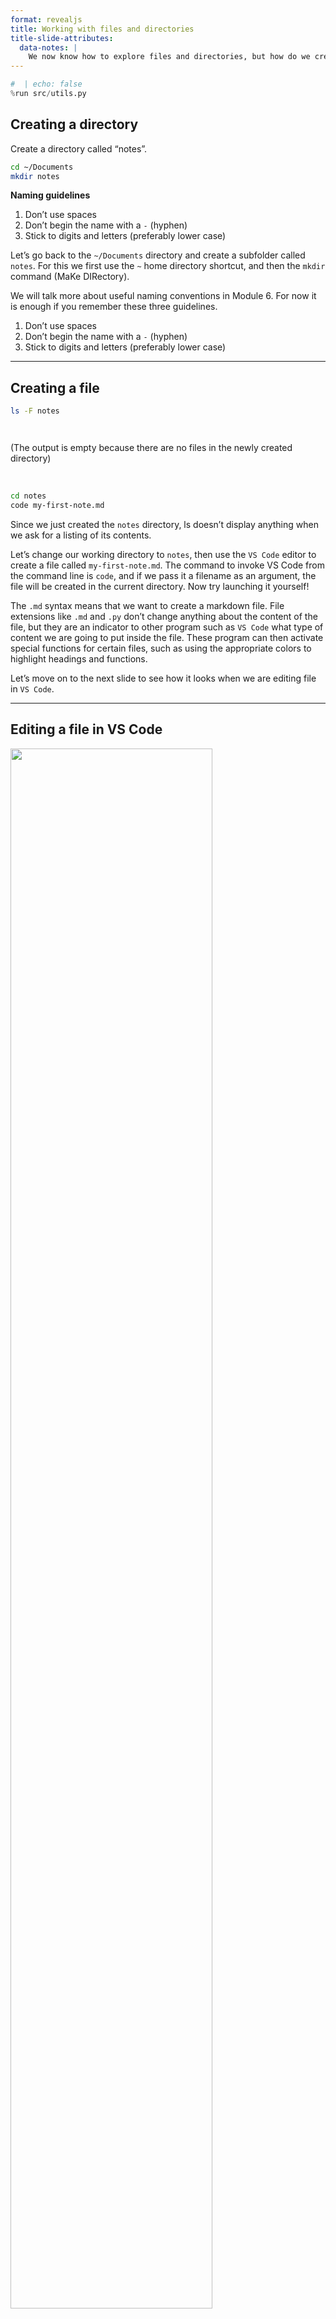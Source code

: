 ```yaml
---
format: revealjs
title: Working with files and directories
title-slide-attributes:
  data-notes: |
    We now know how to explore files and directories, but how do we create and move them around? That's what we will find out in this module.
---
```


```python
#  | echo: false
%run src/utils.py
```

## Creating a directory

Create a directory called "notes".

```sh
cd ~/Documents
mkdir notes
```

**Naming guidelines**

1. Don't use spaces
2. Don't begin the name with a `-` (hyphen)
3. Stick to digits and letters (preferably lower case)


:::{.notes}
Let's go back to the `~/Documents` directory and create a subfolder called `notes`.
For this we first use the `~` home  directory shortcut,
and then the `mkdir` command
(MaKe DIRectory).

We will talk more about useful naming conventions in Module 6.
For now it is enough if you remember these three guidelines.

1. Don't use spaces
2. Don't begin the name with a `-` (hyphen)
3. Stick to digits and letters (preferably lower case)
:::

---

## Creating a file

```sh
ls -F notes
```

```out
 
```

(The output is empty because there are no files in the newly created directory)

<br>

```sh
cd notes
code my-first-note.md
```


:::{.notes}
Since we just created the `notes` directory,
ls doesn't display anything when we ask for a listing of its contents.

Let’s change our working directory to `notes`,
then use the `VS Code` editor to create a file called `my-first-note.md`.
The command to invoke VS Code from the command line is `code`,
and if we pass it a filename as an argument,
the file will be created in the current directory.
Now try launching it yourself!

The `.md` syntax means that we want to create a markdown file.
File extensions like `.md` and `.py` don't change anything about the content of the file,
but they are an indicator to other program such as `VS Code` what type of content
we are going to put inside the file.
These program can then activate special functions for certain files,
such as using the appropriate colors to highlight headings and functions.

Let's move on to the next slide to see how it looks when we are editing file in `VS Code`.
:::

---

## Editing a file in VS Code

![](../../../static/module2/edit-file-vscode.png){width="80%" fig-alt="How to edit a file in VS Code"}


:::{.notes}
This is what it looks like to edit a text file in `VS Code`.
You will see that there is a small white circle next to the file name.
This is an indication that the file is not saved yet.

When we are done adding our edits,
we can hit `Ctrl` + `s` to save the file,
which will make the white circle disappear.
After saving the file,
you can optionally close `VS Code` before returning to the terminal.

We are only using `VS Code` as a simple text editor here,
but it is worth knowing that you can use use it as a powerful editor for code as well.
:::

---

## Viewing the content of a file in the terminal

```sh
ls
```

```out
my-first-note.md
```

<br>

```sh
head my-first-note.md
```

```out
These are the first
few lines of content
in the file.
```


:::{.notes}
If we now type `ls` we will see the name of the file we just created in VS Code.
To see the content of the file,
we can use the `head` command.
`head` show the first few lines of a file
(just as when we use `df.head()` in pandas),
and optionally takes an argument for how many lines to show:
`head -n 10` (the default is five).

`head` works with all plain text files,
such as code and markdown files,
but not with binary files
such as word documents, spreadsheets, or images.
To see the last few lines,
you can use `tail` instead of `head`.
:::

---

## Moving files and directories

```sh
mv my-first-note.md ..
ls ..
```

```out
Downloads/    Music/        my-first-note.md
Documents/    todo.txt
Pictures/     my_program*
```

<br>

```sh
mv ../my-fist-note.md .
ls
```

```out
my-fist-note.md
```


:::{.notes}
To **m**o**v**e a file around,
we can use the `mv` command.
For example,
to move the text file we just created to the parent directory,
we would type `mv my-first-note.md ..`.
This moves it to the parent directory,
and keeps the name the same as we can see if we do `ls ..`

If we want to move the file back to the current directory,
we can use the `.` shortcut: `mv ../my-fist-note.md .`
:::

---

## Renaming a file

```sh
mv my-fist-note.md note_2022-06-20.md
ls
```

```out
note_2022-06-20.md
```

<br>

The `-v` option prints the name of the moved file

```sh
mv -v notte_2022-06-20.md note_2022-06-20.md
```

```out
renamed 'notte_2022-06-20.md' -> 'note_2022-06-20.md'
```


:::{.notes}
Renaming a file can be thought of as moving it to a new filename
either in the same or a different directory.
This might initially seem a bit different from a graphical file browser,
where renaming and moving are two distinct functions,
but the underlying operation is actually the same.

To give our file a more descriptive name that includes the date we created this file,
we would type `mv my-fist-note.md notte_2022-06-20.md`.
We intentionally made a typo here,
let's fix it while showing off the functionality of the `-v` (verbose) option,
which prints what was moved/renamed so that it is easier to keep track of
`renamed 'notte_2022-06-20.md' -> 'note_2022-06-20.md'`.

We must be careful when specifying the destination
because `mv` will overwrite existing files without warning.
The option `-i` ("interactive") makes `mv` ask us for confirmation before overwriting,.
`mv` also works on directories where it renames the directory without changing its contents.
:::

---

## Copying files and directories

Copy the file to the parent directory:

```sh
cp note_2022-06-20.md ..
```

<br>

Create a backup copy in the same directory:

```sh
cp note_2022-06-20.md note_2022-06-20.md.bkp
ls
```

```out
note_2022-06-20.md
note_2022-06-20.md.bkp
```


:::{.notes}
The `cp` command create a CoPy of a file.
Just as with `mv`,
we optionally rename the file as we are copying it.

Here we first copy the note we created to the parent directory and then
show how we could use `cp` to create a backup of our file in the same directory.
Remember that the file extension does not change the content of the file,
so this is just a visual indicator to us for what type of file this is.

If we ever wanted to copy a directory,
we would have to specify the `-r` flag,
which indicates that we want to copy the directory recursively,
i.e. also making a copy of all the directory contents.
:::

---

## Deleting files and directories

```sh
rm note_2022-06-20.md.bkp
ls
```

```out
note_2022-06-20.md
```

<br>

```sh
rm -iv ../note_2022-06-20.md
```

```out
rm: remove regular file '../note_2022-06-20.md'? y
removed '../note_2022-06-20.md'
```


:::{.notes}
Let's clean things up by removing our backup copy that we just created.
The `rm` commands allows us to ReMove files and folders.
In this case we would type `rm note_2022-06-20.md.bkp`.

Deleting is forever: unlike most graphical file browsers,
the Unix shell doesn't have a trash bin that we can recover deleted files from.
Just as with `mv`, we can use the `-v` to make `rm` a bit more informative.

We can also use the `-i` flag to make it a bit more safe
and ask for confirmation before moving the file.
If we want to confirm we type `y` (for "yes") and then hit Enter.
Let's use these flags when removing the copy we placed in the parent directory
`rm -iv ../note_2022-06-20.md`.

And just as with `cp`, we would need to include the `-r` flag
to recursively remove a directory and all its contents.
:::

---

## Wildcards

```sh
touch note_2022-06-20.md.bkp note_2022-07-02.md note_2022-07-02.md.bkp
ls *.bkp
```

```out
note_2022-06-20.md.bkp
note_2022-07-02.md.bkp
```

<br>

```sh
ls *07*
```

```out
note_2022-07-02.md
note_2022-07-02.md.bkp
```


:::{.notes}
Wildcards (also called "globbing") simplifies targeting multiple files with similar names
in the same command.
The most commonly used wildcard is `*` (a single asterisk).
It matches zero or more characters,
so typing `ls *.md` list all of the markdown files in the current directory.

Let's first create 3 empty files: `note_2022-06-20.md.bkp`, `note_2022-07-02.md` and `note_2022-07-02.md.bkp` using `touch` command.
If we wanted to list all the files created in July (month 7),
we would need to type ls `ls *07*`,
which means that the filename can include anything before and after `07`.
If we would have left out the second `*` and type `ls *07`
we would not have seen any matches because there is not file that end in 07,
they all have some characters after.

Using wildcards is helpful when we want to delete, move, or copy files
with a predictable naming pattern.
:::


# Let’s apply what we learned!